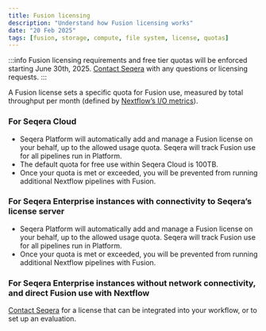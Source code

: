 ```yaml
---
title: Fusion licensing
description: "Understand how Fusion licensing works"
date: "20 Feb 2025"
tags: [fusion, storage, compute, file system, license, quotas]
---
```


:::info
Fusion licensing requirements and free tier quotas will be enforced starting June 30th, 2025. [Contact Seqera](https://seqera.io/contact-us) with any questions or licensing requests.
:::

A Fusion license sets a specific quota for Fusion use, measured by total throughput per month (defined by [Nextflow’s I/O metrics](https://www.nextflow.io/docs/latest/metrics.html#i-o-usage)).

### For Seqera Cloud 

- Seqera Platform will automatically add and manage a Fusion license on your behalf, up to the allowed usage quota. Seqera will track Fusion use for all pipelines run in Platform.
- The default quota for free use within Seqera Cloud is 100TB.
- Once your quota is met or exceeded, you will be prevented from running additional Nextflow pipelines with Fusion.

### For Seqera Enterprise instances with connectivity to Seqera’s license server

- Seqera Platform will automatically add and manage a Fusion license on your behalf, up to the allowed usage quota. Seqera will track Fusion use for all pipelines run in Platform.
- Once your quota is met or exceeded, you will be prevented from running additional Nextflow pipelines with Fusion.

### For Seqera Enterprise instances without network connectivity, and direct Fusion use with Nextflow  

[Contact Seqera](https://seqera.io/contact-us) for a license that can be integrated into your workflow, or to set up an evaluation.
